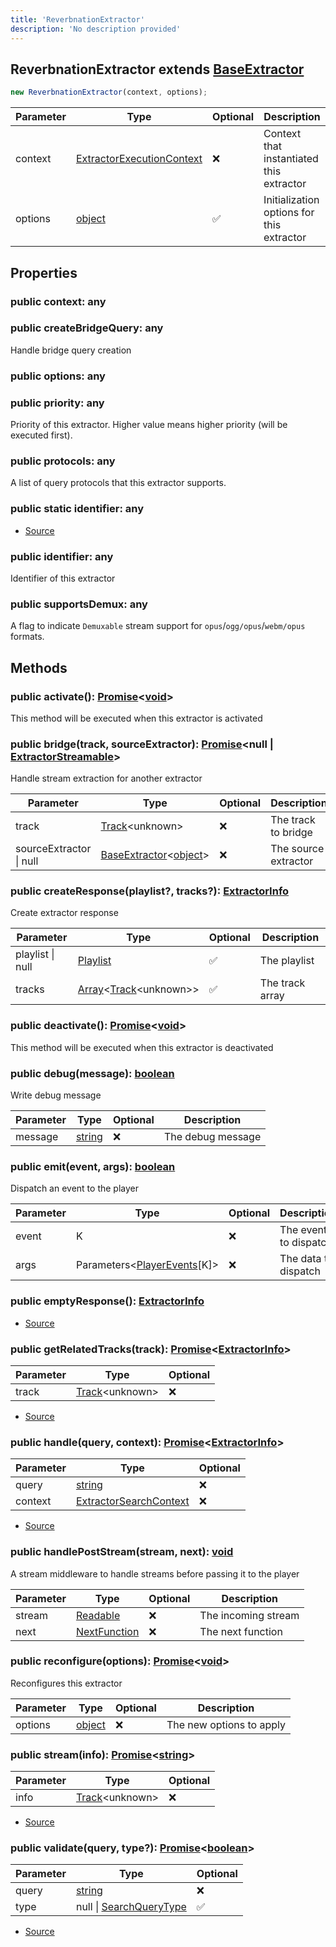 ```yaml
---
title: 'ReverbnationExtractor'
description: 'No description provided'
---
```


## ReverbnationExtractor extends [BaseExtractor](/api/discord-player/classes/BaseExtractor)

```typescript
new ReverbnationExtractor(context, options);
```

| Parameter | Type                                                                                              | Optional | Description                               |
| --------- | ------------------------------------------------------------------------------------------------- | -------- | ----------------------------------------- |
| context   | [ExtractorExecutionContext](/api/discord-player/classes/ExtractorExecutionContext)                | ❌       | Context that instantiated this extractor  |
| options   | [object](https://developer.mozilla.org/en-US/docs/Web/JavaScript/Reference/Global_Objects/Object) | ✅       | Initialization options for this extractor |

## Properties

### public context: any

### public createBridgeQuery: any

Handle bridge query creation

### public options: any

### public priority: any

Priority of this extractor. Higher value means higher priority (will be executed first).

### public protocols: any

A list of query protocols that this extractor supports.

### public static identifier: any

- [Source](https://github.com/androz2091/discord-player/blob/ce04b3f4c6671029ce4d4aa9090e56ac7e7f5666/packages/extractor/src/extractors/ReverbnationExtractor.ts#L14)

### public identifier: any

Identifier of this extractor

### public supportsDemux: any

A flag to indicate `Demuxable` stream support for `opus`/`ogg/opus`/`webm/opus` formats.

## Methods

### public activate(): [Promise](https://developer.mozilla.org/en-US/docs/Web/JavaScript/Reference/Global_Objects/Promise)\<[void](https://developer.mozilla.org/en-US/docs/Web/JavaScript/Reference/Global_Objects/undefined)>

This method will be executed when this extractor is activated

### public bridge(track, sourceExtractor): [Promise](https://developer.mozilla.org/en-US/docs/Web/JavaScript/Reference/Global_Objects/Promise)\<null | [ExtractorStreamable](/api/discord-player/types/ExtractorStreamable)>

Handle stream extraction for another extractor

| Parameter               | Type                                                                                                                                                           | Optional | Description          |
| ----------------------- | -------------------------------------------------------------------------------------------------------------------------------------------------------------- | -------- | -------------------- |
| track                   | [Track](/api/discord-player/classes/Track)\<unknown>                                                                                                           | ❌       | The track to bridge  |
| sourceExtractor \| null | [BaseExtractor](/api/discord-player/classes/BaseExtractor)\<[object](https://developer.mozilla.org/en-US/docs/Web/JavaScript/Reference/Global_Objects/Object)> | ❌       | The source extractor |

### public createResponse(playlist?, tracks?): [ExtractorInfo](/api/discord-player/types/ExtractorInfo)

Create extractor response

| Parameter        | Type                                                                                                                                                   | Optional | Description     |
| ---------------- | ------------------------------------------------------------------------------------------------------------------------------------------------------ | -------- | --------------- |
| playlist \| null | [Playlist](/api/discord-player/classes/Playlist)                                                                                                       | ✅       | The playlist    |
| tracks           | [Array](https://developer.mozilla.org/en-US/docs/Web/JavaScript/Reference/Global_Objects/Array)\<[Track](/api/discord-player/classes/Track)\<unknown>> | ✅       | The track array |

### public deactivate(): [Promise](https://developer.mozilla.org/en-US/docs/Web/JavaScript/Reference/Global_Objects/Promise)\<[void](https://developer.mozilla.org/en-US/docs/Web/JavaScript/Reference/Global_Objects/undefined)>

This method will be executed when this extractor is deactivated

### public debug(message): [boolean](https://developer.mozilla.org/en-US/docs/Web/JavaScript/Reference/Global_Objects/Boolean)

Write debug message

| Parameter | Type                                                                                              | Optional | Description       |
| --------- | ------------------------------------------------------------------------------------------------- | -------- | ----------------- |
| message   | [string](https://developer.mozilla.org/en-US/docs/Web/JavaScript/Reference/Global_Objects/String) | ❌       | The debug message |

### public emit(event, args): [boolean](https://developer.mozilla.org/en-US/docs/Web/JavaScript/Reference/Global_Objects/Boolean)

Dispatch an event to the player

| Parameter | Type                                                                    | Optional | Description           |
| --------- | ----------------------------------------------------------------------- | -------- | --------------------- |
| event     | K                                                                       | ❌       | The event to dispatch |
| args      | Parameters\<[PlayerEvents](/api/discord-player/types/PlayerEvents)\[K]> | ❌       | The data to dispatch  |

### public emptyResponse(): [ExtractorInfo](/api/discord-player/types/ExtractorInfo)

- [Source](https://github.com/androz2091/discord-player/blob/ce04b3f4c6671029ce4d4aa9090e56ac7e7f5666/packages/extractor/src/extractors/ReverbnationExtractor.ts#L60)

### public getRelatedTracks(track): [Promise](https://developer.mozilla.org/en-US/docs/Web/JavaScript/Reference/Global_Objects/Promise)\<[ExtractorInfo](/api/discord-player/types/ExtractorInfo)>

| Parameter | Type                                                 | Optional |
| --------- | ---------------------------------------------------- | -------- |
| track     | [Track](/api/discord-player/classes/Track)\<unknown> | ❌       |

- [Source](https://github.com/androz2091/discord-player/blob/ce04b3f4c6671029ce4d4aa9090e56ac7e7f5666/packages/extractor/src/extractors/ReverbnationExtractor.ts#L21)

### public handle(query, context): [Promise](https://developer.mozilla.org/en-US/docs/Web/JavaScript/Reference/Global_Objects/Promise)\<[ExtractorInfo](/api/discord-player/types/ExtractorInfo)>

| Parameter | Type                                                                                              | Optional |
| --------- | ------------------------------------------------------------------------------------------------- | -------- |
| query     | [string](https://developer.mozilla.org/en-US/docs/Web/JavaScript/Reference/Global_Objects/String) | ❌       |
| context   | [ExtractorSearchContext](/api/discord-player/types/ExtractorSearchContext)                        | ❌       |

- [Source](https://github.com/androz2091/discord-player/blob/ce04b3f4c6671029ce4d4aa9090e56ac7e7f5666/packages/extractor/src/extractors/ReverbnationExtractor.ts#L26)

### public handlePostStream(stream, next): [void](https://developer.mozilla.org/en-US/docs/Web/JavaScript/Reference/Global_Objects/undefined)

A stream middleware to handle streams before passing it to the player

| Parameter | Type                                                                                         | Optional | Description         |
| --------- | -------------------------------------------------------------------------------------------- | -------- | ------------------- |
| stream    | [Readable](https://nodejs.org/dist/latest/docs/api/stream.html#stream_class_stream_readable) | ❌       | The incoming stream |
| next      | [NextFunction](/api/discord-player/types/NextFunction)                                       | ❌       | The next function   |

### public reconfigure(options): [Promise](https://developer.mozilla.org/en-US/docs/Web/JavaScript/Reference/Global_Objects/Promise)\<[void](https://developer.mozilla.org/en-US/docs/Web/JavaScript/Reference/Global_Objects/undefined)>

Reconfigures this extractor

| Parameter | Type                                                                                              | Optional | Description              |
| --------- | ------------------------------------------------------------------------------------------------- | -------- | ------------------------ |
| options   | [object](https://developer.mozilla.org/en-US/docs/Web/JavaScript/Reference/Global_Objects/Object) | ❌       | The new options to apply |

### public stream(info): [Promise](https://developer.mozilla.org/en-US/docs/Web/JavaScript/Reference/Global_Objects/Promise)\<[string](https://developer.mozilla.org/en-US/docs/Web/JavaScript/Reference/Global_Objects/String)>

| Parameter | Type                                                 | Optional |
| --------- | ---------------------------------------------------- | -------- |
| info      | [Track](/api/discord-player/classes/Track)\<unknown> | ❌       |

- [Source](https://github.com/androz2091/discord-player/blob/ce04b3f4c6671029ce4d4aa9090e56ac7e7f5666/packages/extractor/src/extractors/ReverbnationExtractor.ts#L64)

### public validate(query, type?): [Promise](https://developer.mozilla.org/en-US/docs/Web/JavaScript/Reference/Global_Objects/Promise)\<[boolean](https://developer.mozilla.org/en-US/docs/Web/JavaScript/Reference/Global_Objects/Boolean)>

| Parameter | Type                                                                                              | Optional |
| --------- | ------------------------------------------------------------------------------------------------- | -------- |
| query     | [string](https://developer.mozilla.org/en-US/docs/Web/JavaScript/Reference/Global_Objects/String) | ❌       |
| type      | null \| [SearchQueryType](/api/discord-player/types/SearchQueryType)                              | ✅       |

- [Source](https://github.com/androz2091/discord-player/blob/ce04b3f4c6671029ce4d4aa9090e56ac7e7f5666/packages/extractor/src/extractors/ReverbnationExtractor.ts#L16)
